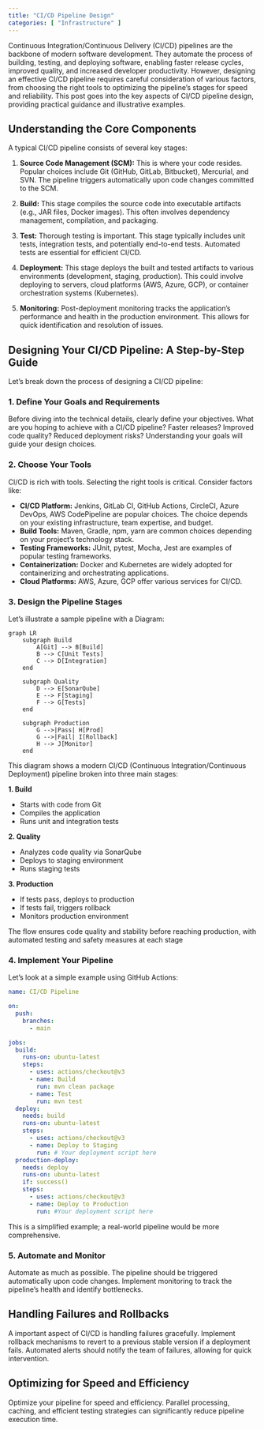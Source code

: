 ```yaml
---
title: "CI/CD Pipeline Design"
categories: [ "Infrastructure" ]
---
```


Continuous Integration/Continuous Delivery (CI/CD) pipelines are the backbone of modern software development. They automate the process of building, testing, and deploying software, enabling faster release cycles, improved quality, and increased developer productivity. However, designing an effective CI/CD pipeline requires careful consideration of various factors, from choosing the right tools to optimizing the pipeline's stages for speed and reliability. This post goes into the key aspects of CI/CD pipeline design, providing practical guidance and illustrative examples.

## Understanding the Core Components

A typical CI/CD pipeline consists of several key stages:

1.  **Source Code Management (SCM):** This is where your code resides. Popular choices include Git (GitHub, GitLab, Bitbucket), Mercurial, and SVN. The pipeline triggers automatically upon code changes committed to the SCM.

2.  **Build:** This stage compiles the source code into executable artifacts (e.g., JAR files, Docker images). This often involves dependency management, compilation, and packaging.

3.  **Test:** Thorough testing is important. This stage typically includes unit tests, integration tests, and potentially end-to-end tests. Automated tests are essential for efficient CI/CD.

4.  **Deployment:** This stage deploys the built and tested artifacts to various environments (development, staging, production). This could involve deploying to servers, cloud platforms (AWS, Azure, GCP), or container orchestration systems (Kubernetes).

5.  **Monitoring:** Post-deployment monitoring tracks the application's performance and health in the production environment. This allows for quick identification and resolution of issues.

## Designing Your CI/CD Pipeline: A Step-by-Step Guide

Let's break down the process of designing a CI/CD pipeline:

### 1. Define Your Goals and Requirements

Before diving into the technical details, clearly define your objectives. What are you hoping to achieve with a CI/CD pipeline? Faster releases? Improved code quality? Reduced deployment risks? Understanding your goals will guide your design choices.

### 2. Choose Your Tools

CI/CD is rich with tools. Selecting the right tools is critical. Consider factors like:

-   **CI/CD Platform:** Jenkins, GitLab CI, GitHub Actions, CircleCI, Azure DevOps, AWS CodePipeline are popular choices. The choice depends on your existing infrastructure, team expertise, and budget.
-   **Build Tools:** Maven, Gradle, npm, yarn are common choices depending on your project's technology stack.
-   **Testing Frameworks:** JUnit, pytest, Mocha, Jest are examples of popular testing frameworks.
-   **Containerization:** Docker and Kubernetes are widely adopted for containerizing and orchestrating applications.
-   **Cloud Platforms:** AWS, Azure, GCP offer various services for CI/CD.

### 3. Design the Pipeline Stages

Let's illustrate a sample pipeline with a Diagram:

```mermaid
graph LR
    subgraph Build
        A[Git] --> B[Build]
        B --> C[Unit Tests]
        C --> D[Integration]
    end
    
    subgraph Quality
        D --> E[SonarQube]
        E --> F[Staging]
        F --> G[Tests]
    end
    
    subgraph Production
        G -->|Pass| H[Prod]
        G -->|Fail| I[Rollback]
        H --> J[Monitor]
    end
```

This diagram shows a modern CI/CD (Continuous Integration/Continuous Deployment) pipeline broken into three main stages:

**1. Build**

- Starts with code from Git
- Compiles the application
- Runs unit and integration tests

**2. Quality**

- Analyzes code quality via SonarQube
- Deploys to staging environment
- Runs staging tests

**3. Production**

- If tests pass, deploys to production
- If tests fail, triggers rollback
- Monitors production environment

The flow ensures code quality and stability before reaching production, with automated testing and safety measures at each stage

### 4. Implement Your Pipeline

Let's look at a simple example using GitHub Actions:

``` yaml
name: CI/CD Pipeline

on:
  push:
    branches:
      - main

jobs:
  build:
    runs-on: ubuntu-latest
    steps:
      - uses: actions/checkout@v3
      - name: Build
        run: mvn clean package
      - name: Test
        run: mvn test
  deploy:
    needs: build
    runs-on: ubuntu-latest
    steps:
      - uses: actions/checkout@v3
      - name: Deploy to Staging
        run: # Your deployment script here
  production-deploy:
    needs: deploy
    runs-on: ubuntu-latest
    if: success()
    steps:
      - uses: actions/checkout@v3
      - name: Deploy to Production
        run: #Your deployment script here
```

This is a simplified example; a real-world pipeline would be more comprehensive.

### 5. Automate and Monitor

Automate as much as possible. The pipeline should be triggered automatically upon code changes. Implement monitoring to track the pipeline's health and identify bottlenecks.


## Handling Failures and Rollbacks

A important aspect of CI/CD is handling failures gracefully. Implement rollback mechanisms to revert to a previous stable version if a deployment fails. Automated alerts should notify the team of failures, allowing for quick intervention.

## Optimizing for Speed and Efficiency

Optimize your pipeline for speed and efficiency. Parallel processing, caching, and efficient testing strategies can significantly reduce pipeline execution time.